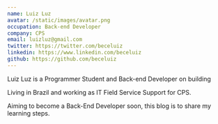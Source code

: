 ```yaml
---
name: Luiz Luz
avatar: /static/images/avatar.png
occupation: Back-end Developer
company: CPS
email: luizluz@gmail.com
twitter: https://twitter.com/beceluiz
linkedin: https://www.linkedin.com/beceluiz
github: https://github.com/beceluiz
---
```


Luiz Luz is a Programmer Student and Back-end Developer on building

Living in Brazil and working as IT Field Service Support for CPS.  

Aiming to become a Back-End Developer soon, this blog is to share my learning steps.